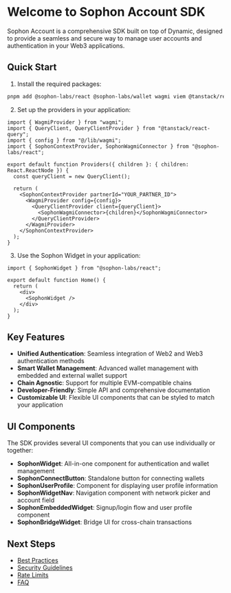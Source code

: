 
<EyeBrown label="Getting Started" />

# Welcome to Sophon Account SDK

Sophon Account is a comprehensive SDK built on top of Dynamic, designed to provide a seamless and secure way to manage user accounts and authentication in your Web3 applications.

## Quick Start

1. Install the required packages:

```bash
pnpm add @sophon-labs/react @sophon-labs/wallet wagmi viem @tanstack/react-query
```

2. Set up the providers in your application:

```tsx
import { WagmiProvider } from "wagmi";
import { QueryClient, QueryClientProvider } from "@tanstack/react-query";
import { config } from "@/lib/wagmi";
import { SophonContextProvider, SophonWagmiConnector } from "@sophon-labs/react";

export default function Providers({ children }: { children: React.ReactNode }) {
  const queryClient = new QueryClient();

  return (
    <SophonContextProvider partnerId="YOUR_PARTNER_ID">
      <WagmiProvider config={config}>
        <QueryClientProvider client={queryClient}>
          <SophonWagmiConnector>{children}</SophonWagmiConnector>
        </QueryClientProvider>
      </WagmiProvider>
    </SophonContextProvider>
  );
}
```

3. Use the Sophon Widget in your application:

```tsx
import { SophonWidget } from "@sophon-labs/react";

export default function Home() {
  return (
    <div>
      <SophonWidget />
    </div>
  );
}
```

## Key Features

- **Unified Authentication**: Seamless integration of Web2 and Web3 authentication methods
- **Smart Wallet Management**: Advanced wallet management with embedded and external wallet support
- **Chain Agnostic**: Support for multiple EVM-compatible chains
- **Developer-Friendly**: Simple API and comprehensive documentation
- **Customizable UI**: Flexible UI components that can be styled to match your application

## UI Components

The SDK provides several UI components that you can use individually or together:

- **SophonWidget**: All-in-one component for authentication and wallet management
- **SophonConnectButton**: Standalone button for connecting wallets
- **SophonUserProfile**: Component for displaying user profile information
- **SophonWidgetNav**: Navigation component with network picker and account field
- **SophonEmbeddedWidget**: Signup/login flow and user profile component
- **SophonBridgeWidget**: Bridge UI for cross-chain transactions

## Next Steps

- [Best Practices](/getting-started/best-practices)
- [Security Guidelines](/getting-started/secutiry)
- [Rate Limits](/getting-started/rate-limits)
- [FAQ](/getting-started/faq)
